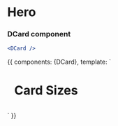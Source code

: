 
<Meta title="Elements|Card" component={DCard} />

# Hero

<Props of={DCard} />

### DCard component

```jsx
<DCard />
```

<Preview>
  <Story name="Card">
    {{
      components: {DCard},
      template: `
      <div style="margin: 1rem;">
        <h1 style="margin-bottom: 1rem;">Card Sizes</h1>
        <div class="columns">
          <div class="column">
            <DCard title="Standard" buttonLabel="Read More">
              <template slot="content">
              <p>
                Lorem ipsum dolor sit amet, consectetur adipiscing elit,
                sed do eiusmod tempor 
              </p>
              </template>
            </DCard>
          </div>
          <div class="column">
            <DCard title="Standard" size="medium" buttonLabel="Read More">
              <template slot="content">
              <p>
                Lorem ipsum dolor sit amet, consectetur adipiscing elit,
                sed do eiusmod tempor incididunt ut labore et dolore magna
                aliqua. Ut enim ad minim veniam, quis nostrud exercitation
                ullamco 
              </p>
              </template>
            </DCard>
          </div>
          <div class="column">
            <DCard title="Standard" size="large" buttonLabel="Read More">
              <template slot="content">
              <p>
                Lorem ipsum dolor sit amet, consectetur adipiscing elit,
                sed do eiusmod tempor incididunt ut labore et dolore magna
                aliqua. Ut enim ad minim veniam, quis nostrud exercitation
                ullamco 
              </p>
              </template>
            </DCard>
          </div>
        </div>
      </div>
      `
    }}
  </Story>
</Preview>
